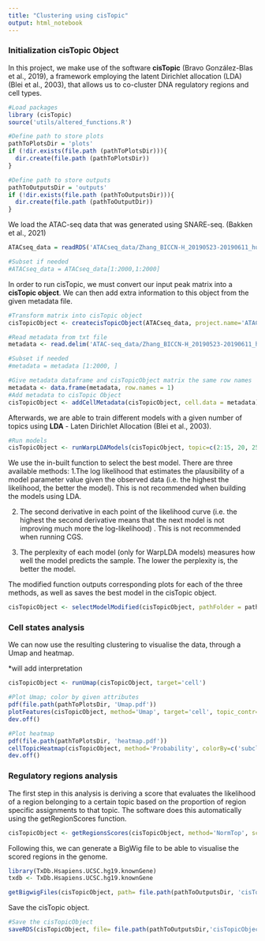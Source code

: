 ```yaml
---
title: "Clustering using cisTopic"
output: html_notebook
---
```


### Initialization cisTopic Object

In this project, we make use of the software **cisTopic** (Bravo González-Blas et al., 2019), a framework employing the latent Dirichlet allocation (LDA) (Blei et al., 2003), that allows us to co-cluster DNA regulatory regions and cell types. 
```r
#Load packages
library (cisTopic)
source('utils/altered_functions.R')
```

```r
#Define path to store plots
pathToPlotsDir = 'plots'
if (!dir.exists(file.path (pathToPlotsDir))){
  dir.create(file.path (pathToPlotsDir))
}

#Define path to store outputs
pathToOutputsDir = 'outputs'
if (!dir.exists(file.path (pathToOutputsDir))){
  dir.create(file.path (pathToOutputDir))
}
```
We load the ATAC-seq data that was generated using SNARE-seq. (Bakken et al., 2021)
```r
ATACseq_data = readRDS('ATACseq_data/Zhang_BICCN-H_20190523-20190611_huMOp_Final_AC_Peaks.RDS')

#Subset if needed
#ATACseq_data = ATACseq_data[1:2000,1:2000]
```

In order to run cisTopic, we must convert our input peak matrix into a **cisTopic object**. We can then add extra information to this object from the given metadata file. 
```r
#Transform matrix into cisTopic object
cisTopicObject <- createcisTopicObject(ATACseq_data, project.name='ATACseq_clustering')

#Read metadata from txt file 
metadata <- read.delim('ATAC-seq_data/Zhang_BICCN-H_20190523-20190611_huMOp_Final_Sample_Metadata.txt')

#Subset if needed
#metadata = metadata [1:2000, ]

#Give metadata dataframe and cisTopicObject matrix the same row names
metadata <- data.frame(metadata, row.names = 1)
#Add metadata to cisTopic Object
cisTopicObject <- addCellMetadata(cisTopicObject, cell.data = metadata)
```
Afterwards, we are able to train different models with a given number of topics using **LDA** - Laten Dirichlet Allocation (Blei et al., 2003).
```r
#Run models
cisTopicObject <- runWarpLDAModels(cisTopicObject, topic=c(2:15, 20, 25, 35, 40, 45, 50), seed=123, nCores=1, addModels=FALSE)
```
We use the in-built function to select the best model. There are three available methods:
1.The log likelihood that estimates the plausibility of a model parameter value given the observed data (i.e. the highest the likelihood, the better the model). This is not recommended when building the models using LDA. 

2. The second derivative in each point of the likelihood curve (i.e. the highest the second derivative means that the next model is not improving much more the log-likelihood) . This is not recommended when running CGS. 

3. The perplexity of each model (only for WarpLDA models) measures how well the model predicts the sample. The lower the perplexity is, the better the model.

The modified function outputs corresponding plots for each of the three methods, as well as saves the best model in the cisTopic object.
```r
cisTopicObject <- selectModelModified(cisTopicObject, pathFolder = pathToPlotsDir, type='derivative')
```

### Cell states analysis

We can now use the resulting clustering to visualise the data, through a Umap and heatmap. 


*will add interpretation
```r
cisTopicObject <- runUmap(cisTopicObject, target='cell')

#Plot Umap; color by given attributes
pdf(file.path(pathToPlotsDir, 'Umap.pdf'))
plotFeatures(cisTopicObject, method='Umap', target='cell', topic_contr=NULL, colorBy=c('subclass', 'level1'))
dev.off()

#Plot heatmap 
pdf(file.path(pathToPlotsDir, 'heatmap.pdf'))
cellTopicHeatmap(cisTopicObject, method='Probability', colorBy=c('subclass'))
dev.off()
```
### Regulatory regions analysis
The first step in this analysis is deriving a score that evaluates the likelihood of a region belonging to a certain topic based on the proportion of region specific assignments to that topic. The software does this automatically using the getRegionScores function. 
```r
cisTopicObject <- getRegionsScores(cisTopicObject, method='NormTop', scale=TRUE)
```
Following this, we can generate a BigWig file to be able to visualise the scored regions in the genome.
```r
library(TxDb.Hsapiens.UCSC.hg19.knownGene)
txdb <- TxDb.Hsapiens.UCSC.hg19.knownGene

getBigwigFiles(cisTopicObject, path= file.path(pathToOutputsDir, 'cisTopicBigWig'), seqlengths=seqlengths(txdb))
```

Save the cisTopic object.
```r
#Save the cisTopicObject
saveRDS(cisTopicObject, file= file.path(pathToOutputsDir,'cisTopicObject.Rds'))
```

